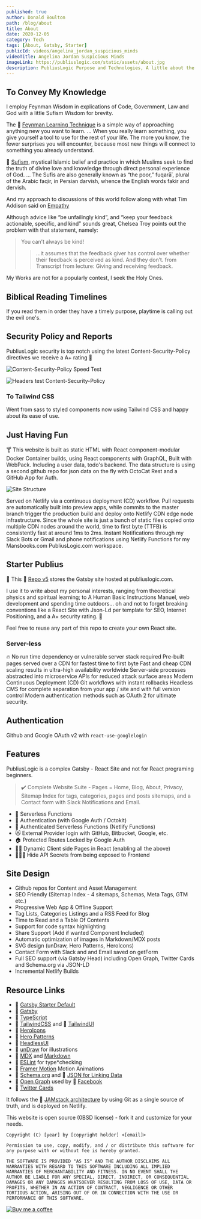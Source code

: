 ```yaml
---
published: true
author: Donald Boulton
path: /blog/about
title: About
date: 2020-12-05
category: Tech
tags: [About, Gatsby, Starter]
publicId: videos/angelina_jordan_suspicious_minds
videoTitle: Angelina Jordan Suspicious Minds
imageLink: https://publiuslogic.com/static/assets/about.jpg
description: PubliusLogic Purpose and Technologies, A little about the Author and some Internet programming tidbits.
---
```


## To Convey My Knowledge

I employ Feynman <Popper tooltipText="Wisdom Is the key to knowledge">Wisdom</Popper> in explications of Code, Government, Law and God with a little <Popper tooltipText="Wisdom according to Sufi">Sufism</Popper> Wisdom for brevity.

The 🔗 [Feynman Learning Technique](https://fs.blog/feynman-learning-technique/) is a simple way of approaching anything new you want to learn. ... When you really learn something, you give yourself a tool to use for the rest of your life. The more you know, the fewer surprises you will encounter, because most new things will connect to something you already understand.

🔗 [Sufism](https://www.theosophical.org/publications/quest-magazine/42-publications/quest-magazine/3894-sufi-practice), mystical Islamic belief and practice in which Muslims seek to find the truth of divine love and knowledge through direct personal experience of God. ... The Sufis are also generally known as “the poor,” fuqarāʾ, plural of the Arabic faqīr, in Persian darvīsh, whence the English words fakir and dervish.

And my approach to discussions of this world follow along with what Tim Addison said on [Empathy](https://tjaddison.com/blog/2021/12/dont-mistake-their-kindness-for-empathy/)

Although advice like “be unfailingly kind”, and “keep your feedback actionable, specific, and kind” sounds great, Chelsea Troy points out the problem with that statement, namely:

<Section>

> You can’t always be kind!
>
> > …it assumes that the feedback giver has control over whether their feedback is perceived as kind. And they don’t. from Transcript from lecture: Giving and receiving feedback.

My Works are not for a popularly contest, I seek the Holy Ones.

</Section>

## Biblical Reading Timelines

<Section>

If you read them in order they have a timely purpose, <Popper tooltipText="Something you do not need!">playtime</Popper> is calling out the evil one's.

</Section>

<CenterItem>
  <Table />
</CenterItem>

## Security Policy and Reports

<Section>

PubliusLogic security is top notch using the latest Content-Security-Policy directives we receive a A+ rating 💯

</Section>

<Section>

![Content-Security-Policy Speed Test](../../../static/img/speed-test.jpg)

</Section>

<Section>

![Headers test Content-Security-Policy](../../../static/img/security-report.jpg)

</Section>

### To Tailwind CSS

<Section>

Went from sass to styled components now using Tailwind CSS and happy about its ease of use.

</Section>

## Just Having Fun

<Section>

🍸 This website is built as static HTML with React component-modular Docker Container builds, using React components
with GraphQL, Built with WebPack. Including a user data, todo's backend. The data structure is using a second github repo for json data on the fly with OctoCat Rest and a GitHub App for Auth.

</Section>

<Section>

![Site Structure](../../../static/img/site-driven1.png)

</Section>

<Section>

Served on Netlify via a continuous deployment (CD) workflow. Pull requests are automatically built into preview apps,
while commits to the master branch trigger the production build and deploy onto Netlify CDN edge node infrastructure.
Since the whole site is just a bunch of static files copied onto multiple CDN nodes around the world, time to first
byte (TTFB) is consistently fast at around 1ms to 2ms. Instant Notifications through my Slack Bots or Gmail and phone
notifications using Netlify Functions for my Mansbooks.com PubliusLogic.com workspace.

</Section>

## Starter Publius

🚀 This 🔗 [Repo v5](https://github.com/donaldboulton/publiuslogic.com-netlify/) stores the Gatsby site hosted at publiuslogic.com.

I use it to write about my personal interests, ranging from theoretical physics and spiritual learning; to A Human Basic Instructions Manuel, web development and spending time outdoors... oh and not to forget breaking conventions like a React Site with Json-Ld per template for SEO, Internet Positioning, and a A+ security rating. 💯

<Section>

Feel free to reuse any part of this repo to create your own React site.

</Section>

### Server-less

<Section>

🔥 No run time dependency or vulnerable server stack required Pre-built pages served over a CDN for fastest time to
first byte Fast and cheap CDN scaling results in ultra-high availability worldwide Server-side processes abstracted
into microservice APIs for reduced attack surface areas Modern Continuous Deployment (CD) Git workflows with instant
rollbacks Headless CMS for complete separation from your app / site and with full version control Modern authentication
methods such as OAuth 2 for ultimate security.

</Section>

## Authentication

Github and Google OAuth v2 with `react-use-googlelogin`

## Features

<SingleAccordion label='Site Features'>

PubliusLogic is a complex Gatsby - React Site and not for React programing beginners.

> ✔️ Complete Website Suite - Pages = Home, Blog, About, Privacy, Sitemap Index for tags, categories, pages and posts sitemaps, and a Contact form with Slack Notifications and Email.

- 🚋 Serverless Functions
- 🔏 Authentication (with Google Auth / Octokit)
- 🔐 Authenticated Serverless Functions (Netlify Functions)
- 😻 External Provider login with GitHub, Bitbucket, Google, etc.
- 🏠 Protected Routes Locked by Google Auth
- 👋🏼 Dynamic Client side Pages in React (enabling all the above)
- 🕵🏼‍♂️ Hide API Secrets from being exposed to Frontend

</SingleAccordion>

## Site Design

<SingleAccordion label='Site Design'>

- Github repos for Content and Asset Management
- SEO Friendly (Sitemap Index - 4 sitemaps, Schemas, Meta Tags, GTM etc.)
- Progressive Web App & Offline Support
- Tag Lists, Categories Listings and a RSS Feed for Blog
- Time to Read and a Table Of Contents
- Support for code syntax highlighting
- Share Support (Add if wanted Component Included)
- Automatic optimization of images in Markdown/MDX posts
- SVG design (unDraw, Hero Patterns, HeroIcons)
- Contact Form with Slack and and Email saved on getForm
- Full SEO support (via Gatsby Head) including Open Graph, Twitter Cards and Schema.org via JSON-LD
- Incremental Netlify Builds

</SingleAccordion>

## Resource Links

<SingleAccordion label='Site Resources'>

- 🔗 [Gatsby Starter Default](https://github.com/gatsbyjs/gatsby-starter-default)
- 🔗 [Gatsby](https://gatsbyjs.org)
- 🔗 [TypeScript](https://www.typescriptlang.org/)
- 🔗 [TailwindCSS](https://tailwindcss.com) and 🔗 [TailwindUI](https://tailwindui.com)
- 🔗 [HeroIcons](https://heroicons.com/)
- 🔗 [Hero Patterns](https://heropatterns.com/)
- 🔗 [HeadlessUI](https://headlessui.dev/)
- 🔗 [unDraw](https://undraw.co/) for illustrations
- 🔗 [MDX](https://mdxjs.com/) and [Markdown](https://www.markdownguide.org/)
- 🔗 [ESLint](https://eslint.org) for type\*checking
- 🔗 [Framer Motion](https://www.framer.com/motion/) Motion Animations
- 🔗 [Schema.org](https://schema.org/) and 🔗 [JSON for Linking Data](https://json-ld.org/)
- 🔗 [Open Graph](https://ogp.me/) used by 🔗 [Facebook](https://developers.facebook.com/docs/sharing/webmasters/#markup)
- 🔗 [Twitter Cards](https://developer.twitter.com/en/docs/twitter-for-websites/cards/overview/abouts-cards)

</SingleAccordion>

It follows the 🔗 [JAMstack architecture](https://jamstack.org) by using Git as a single source of truth, and is deployed
on Netlify.

<FindOutMore />

<Section>This website is open source (0BSD license) - fork it and customize for your needs.</Section>

<Section>

```git:title=OBSD-License {1,3,5}
Copyright (C) [year] by [copyright holder] <[email]>

Permission to use, copy, modify, and / or distribute this software for any purpose with or without fee is hereby granted.

THE SOFTWARE IS PROVIDED "AS IS" AND THE AUTHOR DISCLAIMS ALL WARRANTIES WITH REGARD TO THIS SOFTWARE INCLUDING ALL IMPLIED WARRANTIES OF MERCHANTABILITY AND FITNESS. IN NO EVENT SHALL THE AUTHOR BE LIABLE FOR ANY SPECIAL, DIRECT, INDIRECT, OR CONSEQUENTIAL DAMAGES OR ANY DAMAGES WHATSOEVER RESULTING FROM LOSS OF USE, DATA OR PROFITS, WHETHER IN AN ACTION OF CONTRACT, NEGLIGENCE OR OTHER TORTIOUS ACTION, ARISING OUT OF OR IN CONNECTION WITH THE USE OR PERFORMANCE OF THIS SOFTWARE.
```

</Section>

[![Buy me a coffee](../../../static/img/buy-me-a-coffee.jpg)](https://www.buymeacoffee.com/donaldboulton/w/3913)

<Cta />

<WavyHr className="mt-1 mb-1 text-fuchsia-600" />
